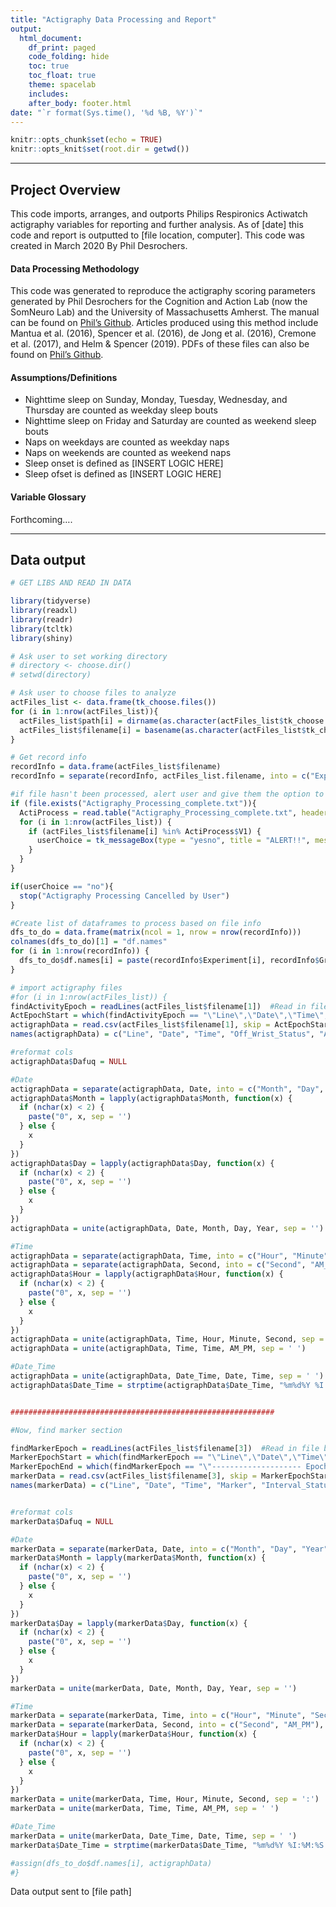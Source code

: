 ```yaml
---
title: "Actigraphy Data Processing and Report"
output:
  html_document:
    df_print: paged
    code_folding: hide
    toc: true
    toc_float: true
    theme: spacelab
    includes:
    after_body: footer.html
date: "`r format(Sys.time(), '%d %B, %Y')`"
---
```


```r
knitr::opts_chunk$set(echo = TRUE)
knitr::opts_knit$set(root.dir = getwd())
```

***

## Project Overview

This code imports, arranges, and outports Philips Respironics Actiwatch actigraphy variables for reporting and further analysis.  As of [date] this code and report is outputted to [file location, computer].  This code was created in March 2020 By Phil Desrochers.

#### Data Processing Methodology

This code was generated to reproduce the actigraphy scoring parameters generated by Phil Desrochers for the Cognition and Action Lab (now the SomNeuro Lab) and the University of Massachusetts Amherst.  The manual can be found on [Phil's Github](https://github.com/philcd98/Actigraphy).  Articles produced using this method include Mantua et al. (2016), Spencer et al. (2016), de Jong et al. (2016), Cremone et al. (2017), and Helm & Spencer (2019).  PDFs of these files can also be found on [Phil's Github](https://github.com/philcd98/Actigraphy).

#### Assumptions/Definitions

* Nighttime sleep on Sunday, Monday, Tuesday, Wednesday, and Thursday are counted as weekday sleep bouts
* Nighttime sleep on Friday and Saturday are counted as weekend sleep bouts
* Naps on weekdays are counted as weekday naps
* Naps on weekends are counted as weekend naps
* Sleep onset is defined as [INSERT LOGIC HERE]
* Sleep ofset is defined as [INSERT LOGIC HERE]

#### Variable Glossary

Forthcoming....

***

## Data output

```r

# GET LIBS AND READ IN DATA

library(tidyverse)
library(readxl)
library(readr)
library(tcltk)
library(shiny)

# Ask user to set working directory
# directory <- choose.dir()
# setwd(directory)

# Ask user to choose files to analyze
actFiles_list <- data.frame(tk_choose.files())
for (i in 1:nrow(actFiles_list)){
  actFiles_list$path[i] = dirname(as.character(actFiles_list$tk_choose.files..[i]))
  actFiles_list$filename[i] = basename(as.character(actFiles_list$tk_choose.files..[i]))
}

# Get record info
recordInfo = data.frame(actFiles_list$filename)
recordInfo = separate(recordInfo, actFiles_list.filename, into = c("Experiment", "Group", "Session", "SubID", "ExportMonth", "ExportDay", "ExportYear", "ExportHour", "ExportMin", "ExportSec", "ExportAM_PM", "New", "Analysis"), sep = "_")

#if file hasn't been processed, alert user and give them the option to cancel script
if (file.exists("Actigraphy_Processing_complete.txt")){
  ActiProcess = read.table("Actigraphy_Processing_complete.txt", header = FALSE)
  for (i in 1:nrow(actFiles_list)) {
    if (actFiles_list$filename[i] %in% ActiProcess$V1) {
      userChoice = tk_messageBox(type = "yesno", title = "ALERT!!", message = paste("ALERT!!!  ", actFiles_list$filename[i], "has already been processed!  Do you want to continue processing this file?"))
    }
  }
}

if(userChoice == "no"){
  stop("Actigraphy Processing Cancelled by User")
}

#Create list of dataframes to process based on file info
dfs_to_do = data.frame(matrix(ncol = 1, nrow = nrow(recordInfo)))
colnames(dfs_to_do)[1] = "df.names"
for (i in 1:nrow(recordInfo)) {
  dfs_to_do$df.names[i] = paste(recordInfo$Experiment[i], recordInfo$Group[i], recordInfo$Session[i], recordInfo$SubID[i], 'ActiData', sep = "_")
}

# import actigraphy files
#for (i in 1:nrow(actFiles_list)) {
findActivityEpoch = readLines(actFiles_list$filename[1])  #Read in file by rows     ALERT!!!! WILL NEED TO CHANGE "1" HERE!!!
ActEpochStart = which(findActivityEpoch == "\"Line\",\"Date\",\"Time\",\"Off-Wrist Status\",\"Activity\",\"Marker\",\"White Light\",\"Red Light\",\"Green Light\",\"Blue Light\",\"Sleep/Wake\",\"Interval Status\",")  #find header line
actigraphData = read.csv(actFiles_list$filename[1], skip = ActEpochStart+1, header = FALSE)   #Read again
names(actigraphData) = c("Line", "Date", "Time", "Off_Wrist_Status", "Activity", "Marker", "White_Light", "Red_Light", "Green_Light", "Blue_Light", "Sleep_Wake", "Interval_Status", "Dafuq")

#reformat cols
actigraphData$Dafuq = NULL

#Date
actigraphData = separate(actigraphData, Date, into = c("Month", "Day", "Year"), sep ='/')
actigraphData$Month = lapply(actigraphData$Month, function(x) {
  if (nchar(x) < 2) {
    paste("0", x, sep = '')
  } else {
    x
  }
})
actigraphData$Day = lapply(actigraphData$Day, function(x) {
  if (nchar(x) < 2) {
    paste("0", x, sep = '')
  } else {
    x
  }
})
actigraphData = unite(actigraphData, Date, Month, Day, Year, sep = '')

#Time
actigraphData = separate(actigraphData, Time, into = c("Hour", "Minute", "Second"), sep = ":")
actigraphData = separate(actigraphData, Second, into = c("Second", "AM_PM"), sep = " ")
actigraphData$Hour = lapply(actigraphData$Hour, function(x) {
  if (nchar(x) < 2) {
    paste("0", x, sep = '')
  } else {
    x
  }
})
actigraphData = unite(actigraphData, Time, Hour, Minute, Second, sep = ':')
actigraphData = unite(actigraphData, Time, Time, AM_PM, sep = ' ')

#Date_Time
actigraphData = unite(actigraphData, Date_Time, Date, Time, sep = ' ')
actigraphData$Date_Time = strptime(actigraphData$Date_Time, "%m%d%Y %I:%M:%S %p")


###########################################################

#Now, find marker section

findMarkerEpoch = readLines(actFiles_list$filename[3])  #Read in file by rows     ALERT!!!! WILL NEED TO CHANGE "1" HERE!!!
MarkerEpochStart = which(findMarkerEpoch == "\"Line\",\"Date\",\"Time\",\"Marker\",\"Interval Status\",")+1  #find header line
MarkerEpochEnd = which(findMarkerEpoch == "\"-------------------- Epoch-by-Epoch Data -------------------\"")-3  #find header line
markerData = read.csv(actFiles_list$filename[3], skip = MarkerEpochStart, nrow = MarkerEpochEnd-MarkerEpochStart, header = FALSE)   #Read again
names(markerData) = c("Line", "Date", "Time", "Marker", "Interval_Status", "Dafuq")


#reformat cols
markerData$Dafuq = NULL

#Date
markerData = separate(markerData, Date, into = c("Month", "Day", "Year"), sep ='/')
markerData$Month = lapply(markerData$Month, function(x) {
  if (nchar(x) < 2) {
    paste("0", x, sep = '')
  } else {
    x
  }
})
markerData$Day = lapply(markerData$Day, function(x) {
  if (nchar(x) < 2) {
    paste("0", x, sep = '')
  } else {
    x
  }
})
markerData = unite(markerData, Date, Month, Day, Year, sep = '')

#Time
markerData = separate(markerData, Time, into = c("Hour", "Minute", "Second"), sep = ":")
markerData = separate(markerData, Second, into = c("Second", "AM_PM"), sep = " ")
markerData$Hour = lapply(markerData$Hour, function(x) {
  if (nchar(x) < 2) {
    paste("0", x, sep = '')
  } else {
    x
  }
})
markerData = unite(markerData, Time, Hour, Minute, Second, sep = ':')
markerData = unite(markerData, Time, Time, AM_PM, sep = ' ')

#Date_Time
markerData = unite(markerData, Date_Time, Date, Time, sep = ' ')
markerData$Date_Time = strptime(markerData$Date_Time, "%m%d%Y %I:%M:%S %p")

#assign(dfs_to_do$df.names[i], actigraphData)
#}


```



Data output sent to [file path]






